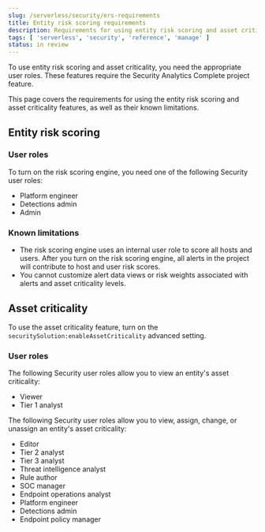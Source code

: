 ```yaml
---
slug: /serverless/security/ers-requirements
title: Entity risk scoring requirements
description: Requirements for using entity risk scoring and asset criticality.
tags: [ 'serverless', 'security', 'reference', 'manage' ]
status: in review
---
```


To use entity risk scoring and asset criticality, you need the appropriate user roles. These features require the Security Analytics Complete <DocLink slug="/serverless/elasticsearch/manage-project">project feature</DocLink>.

This page covers the requirements for using the entity risk scoring and asset criticality features, as well as their known limitations.

## Entity risk scoring

### User roles

To turn on the risk scoring engine, you need one of the following <DocLink slug="/serverless/general/assign-user-roles" section="security">Security user roles</DocLink>:

* Platform engineer
* Detections admin
* Admin

### Known limitations

* The risk scoring engine uses an internal user role to score all hosts and users. After you turn on the risk scoring engine, all alerts in the project will contribute to host and user risk scores.
* You cannot customize alert data views or risk weights associated with alerts and asset criticality levels.

## Asset criticality

To use the asset criticality feature, turn on the `securitySolution:enableAssetCriticality` <DocLink slug="/serverless/security/advanced-settings" section="enable-asset-criticality-workflows" >advanced setting</DocLink>.

### User roles

The following <DocLink slug="/serverless/general/assign-user-roles" section="security">Security user roles</DocLink> allow you to view an entity's asset criticality:

* Viewer
* Tier 1 analyst

The following Security user roles allow you to view, assign, change, or unassign an entity's asset criticality:

* Editor
* Tier 2 analyst
* Tier 3 analyst
* Threat intelligence analyst
* Rule author
* SOC manager
* Endpoint operations analyst
* Platform engineer
* Detections admin
* Endpoint policy manager
